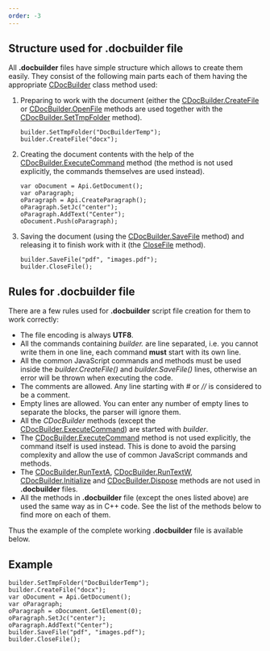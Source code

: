 ```yaml
---
order: -3
---
```

## Structure used for .docbuilder file

All **.docbuilder** files have simple structure which allows to create them easily. They consist of the following main parts each of them having the appropriate [CDocBuilder](/docbuilder/integrationapi/c/cdocbuilder) class method used:

1. Preparing to work with the document (either the [CDocBuilder.CreateFile](/docbuilder/integrationapi/c/cdocbuilder/createfile) or [CDocBuilder.OpenFile](/docbuilder/integrationapi/c/cdocbuilder/openfile) methods are used together with the [CDocBuilder.SetTmpFolder](/docbuilder/integrationapi/c/cdocbuilder/settmpfolder) method).
   ```
   builder.SetTmpFolder("DocBuilderTemp");
   builder.CreateFile("docx");
   ```
2. Creating the document contents with the help of the [CDocBuilder.ExecuteCommand](/docbuilder/integrationapi/c/cdocbuilder/executecommand) method (the method is not used explicitly, the commands themselves are used instead).
   ```
   var oDocument = Api.GetDocument();
   var oParagraph;
   oParagraph = Api.CreateParagraph();
   oParagraph.SetJc("center");
   oParagraph.AddText("Center");
   oDocument.Push(oParagraph);
   ```
3. Saving the document (using the [CDocBuilder.SaveFile](/docbuilder/integrationapi/c/cdocbuilder/savefile) method) and releasing it to finish work with it (the [CloseFile](/docbuilder/integrationapi/c/cdocbuilder/closefile) method).
   ```
   builder.SaveFile("pdf", "images.pdf");
   builder.CloseFile();
   ```

## Rules for .docbuilder file

There are a few rules used for **.docbuilder** script file creation for them to work correctly:

* The file encoding is always **UTF8**.
* All the commands containing *builder.* are line separated, i.e. you cannot write them in one line, each command **must** start with its own line.
* All the common JavaScript commands and methods must be used inside the *builder.CreateFile()* and *builder.SaveFile()* lines, otherwise an error will be thrown when executing the code.
* The comments are allowed. Any line starting with *#* or *//* is considered to be a comment.
* Empty lines are allowed. You can enter any number of empty lines to separate the blocks, the parser will ignore them.
* All the *CDocBuilder* methods (except the [CDocBuilder.ExecuteCommand](/docbuilder/integrationapi/c/cdocbuilder/executecommand)) are started with *builder*.
* The [CDocBuilder.ExecuteCommand](/docbuilder/integrationapi/c/cdocbuilder/executecommand) method is not used explicitly, the command itself is used instead. This is done to avoid the parsing complexity and allow the use of common JavaScript commands and methods.
* The [CDocBuilder.RunTextA](/docbuilder/integrationapi/c/cdocbuilder/runtexta), [CDocBuilder.RunTextW](/docbuilder/integrationapi/c/cdocbuilder/runtextw), [CDocBuilder.Initialize](/docbuilder/integrationapi/c/cdocbuilder/initialize) and [CDocBuilder.Dispose](/docbuilder/integrationapi/c/cdocbuilder/dispose) methods are not used in **.docbuilder** files.
* All the methods in **.docbuilder** file (except the ones listed above) are used the same way as in C++ code. See the list of the methods below to find more on each of them.

Thus the example of the complete working **.docbuilder** file is available below.

## Example

```
builder.SetTmpFolder("DocBuilderTemp");
builder.CreateFile("docx");
var oDocument = Api.GetDocument();
var oParagraph;
oParagraph = oDocument.GetElement(0);
oParagraph.SetJc("center");
oParagraph.AddText("Center");
builder.SaveFile("pdf", "images.pdf");
builder.CloseFile();
```
